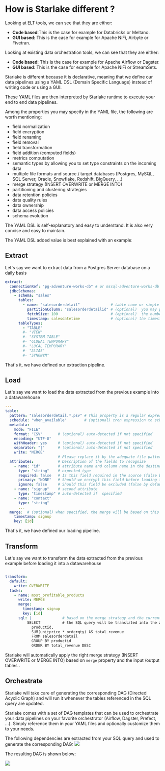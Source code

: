 # How is Starlake different ?


Looking at ELT tools, we can see that they are either:
- __Code based__:This is the case for example for Databricks or Meltano.
- __GUI based__: This is the case for example for Apache NiFi, Airbyte or Fivetran.

Looking at existing data orchestration tools, we can see that they are either:
- __Code based__: This is the case for example for Apache Airflow or Dagster.
- __GUI based__: This is the case for example for Apache NiFi or StreamSets.


Starlake is different because it is declarative, meaning that we define our data pipelines using a YAML DSL (Domain Specific Language)
instead of writing code or using a GUI.

These YAML files are then interpreted by Starlake runtime to execute your end to end data pipelines.

Among the properties you may specify in the YAML file, the following are worth mentioning:
* field normalization
* field encryption
* field renaming
* field removal
* field transformation
* field addition (computed fields)
* metrics computation
* semantic types by allowing you to set type constraints on the incoming data
* multiple file formats and source / target databases (Postgres, MySQL, SQL Server, Oracle, Snowflake, Redshift, BigQuery, ...)
* merge strategy (INSERT OVERWRITE or MERGE INTO)
* partitioning and clustering strategies
* data retention policies
* data quality rules
* data ownership
* data access policies
* schema evolution

The YAML DSL is self-explanatory and easy to understand. It is also very concise and easy to maintain.

The YAML DSL added value is best explained with an example:

## Extract

Let's say we want to extract data from a Postgres Server database on a daily basis
```yaml
extract:
  connectionRef: "pg-adventure-works-db" # or mssql-adventure-works-db i extracting from SQL Server
  jdbcSchemas:
    - schema: "sales"
      tables:
        - name: "salesorderdetail"              # table name or simple "*" to extract all tables
          partitionColumn: "salesorderdetailid" # (optional)  you may parallelize the extraction based on this field
          fetchSize: 100                        # (optional)  the number of rows to fetch at a time
          timestamp: salesdatetime              # (optional) the timestamp field to use for incremental extraction
      tableTypes:
        - "TABLE"
        #- "VIEW"
        #- "SYSTEM TABLE"
        #- "GLOBAL TEMPORARY"
        #- "LOCAL TEMPORARY"
        #- "ALIAS"
        #- "SYNONYM"
```

That's it, we have defined our extraction pipeline.

## Load

Let's say we want to load the data extracted from the previous example into a datawarehouse

```yaml
---
table:
  pattern: "salesorderdetail.*.psv" # This property is a regular expression that will be used to match the file name.
  schedule: "when_available"        # (optional) cron expression to schedule the loading
  metadata:
    mode: "FILE"
    format: "CSV"       # (optional) auto-detected if not specified
    encoding: "UTF-8"
    withHeader: yes     # (optional) auto-detected if not specified
    separator: "|"      # (optional) auto-detected if not specified
    write: "MERGE"
                        # Please replace it by the adequate file pattern eq. customers-.*.psv if required
  attributes:           # Description of the fields to recognize
    - name: "id"        # attribute name and column name in the destination table if no rename attribute is defined
      type: "string"    # expected type
      required: false   # Is this field required in the source (false by default, change it accordingly) ?
      privacy: "NONE"   # Should we encrypt this field before loading to the warehouse (No encryption by default )?
      ignore: false     # Should this field be excluded (false by default) ?
    - name: "signup"    # second attribute
      type: "timestamp" # auto-detected if  specified
    - name: "contact"
      type: "string"
      ...
  merge:  # (optional) when specified, the merge will be based on this field and only records that have changed will be updated
    timestamp: signup
    key: [id]
```

That's it, we have defined our loading pipeline.


## Transform

Let's say we want to transform the data extracted from the previous example before loading it into a datawarehouse

```yaml

transform:
  default:
    write: OVERWRITE
  tasks:
    - name: most_profitable_products
      write: MERGE
      merge:
        timestamp: signup
        key: [id]
      sql: |              # based on the merge strategy and the current state,
          SELECT          # the SQL query will be translated into the appropriate MERGE INTO or INSERT OVERWRITE statement
            productid,
            SUM(unitprice * orderqty) AS total_revenue
            FROM salesorderdetail
            GROUP BY productid
            ORDER BY total_revenue DESC
```

Starlake will automatically apply the right merge strategy (INSERT OVERWRITE or MERGE INTO) based on `merge` property and the input /output tables .

## Orchestrate

Starlake will take care of generating the corresponding DAG (Directed Acyclic Graph) and will run it
whenever  the tables referenced in the SQL query are updated.

Starlake comes with a set of DAG templates that can be used to orchestrate your data pipelines on your favorite orchestrator (Airflow, Dagster, Prefect, ...).
Simply reference them in your YAML files  and optionally customize them to your needs.


The following dependencies are extracted from your SQL query and used to generate the corresponding DAG:
![](/img/quickstart/transform-viz.svg)


The resulting DAG is shown below:

![](/img/quickstart/transform-dags.png)



